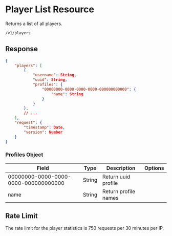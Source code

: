 # Player List Resource

Returns a list of all players.

```sh
/v1/players
```

## Response

```json
{
    "players": [
        {
            "username": String,
            "uuid": String,
            "profiles": {
                "00000000-0000-0000-0000-000000000000": {
                    "name": String
                }
            }
        },
        // ...
    ],
    "request": {
        "timestamp": Date,
        "version": Number
    }
}
```

### Profiles Object

| Field                                | Type   | Description          | Options |
| ------------------------------------ | ------ | -------------------- | ------- |
| 00000000-0000-0000-0000-000000000000 | String | Return uuid profile  |         |
| name                                 | String | Return profile names |         |

## Rate Limit

The rate limit for the player statistics is 750 requests per 30 minutes per IP.

